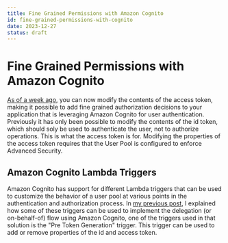 ```yaml
---
title: Fine Grained Permissions with Amazon Cognito
id: fine-grained-permissions-with-cognito
date: 2023-12-27
status: draft
---
```


# Fine Grained Permissions with Amazon Cognito

[As of a week ago](https://aws.amazon.com/about-aws/whats-new/2023/12/amazon-cognito-user-pools-customize-access-tokens/), you can now modify the contents of the access token, making it possible to add fine grained authorization decisions to your application that is leveraging Amazon Cognito for user authentication. Previously it has only been possible to modify the contents of the id token, which should soly be used to authenticate the user, not to authorize operations. This is what the access token is for. Modifying the properties of the access token requires that the User Pool is configured to enforce Advanced Security.

## Amazon Cognito Lambda Triggers

Amazon Cognito has support for different Lambda triggers that can be used to customize the behavior of a user pool at various points in the authentication and authorization process. In [my previous post](https://www.ganhammar.se/posts/delegation-tokens-with-cognito), I explained how some of these triggers can be used to implement the delegation (or on-behalf-of) flow using Amazon Cognito, one of the triggers used in that solution is the "Pre Token Generation" trigger. This trigger can be used to add or remove properties of the id and access token.